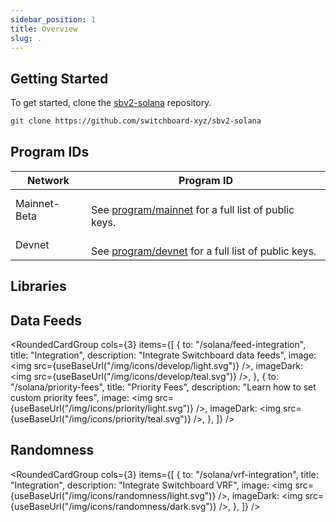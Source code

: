 ```yaml
---
sidebar_position: 1
title: Overview
slug: .
---
```



## Getting Started

To get started, clone the
[sbv2-solana](https://github.com/switchboard-xyz/sbv2-solana) repository.

```bash
git clone https://github.com/switchboard-xyz/sbv2-solana
```

## Program IDs

| **Network**  | **Program ID**                                                                                                                                                  |
| ------------ | --------------------------------------------------------------------------------------------------------------------------------------------------------------- |
| Mainnet-Beta | <PublicKeyButton publicKey="SW1TCH7qEPTdLsDHRgPuMQjbQxKdH2aBStViMFnt64f" /> <br />See [program/mainnet](solana/program/mainnet) for a full list of public keys. |
| Devnet       | <PublicKeyButton publicKey="2TfB33aLaneQb5TNVwyDz3jSZXS6jdW2ARw1Dgf84XCG" /> <br />See [program/devnet](solana/program/devnet) for a full list of public keys.  |

## Libraries


<SolanaLibraries />

## Data Feeds

<RoundedCardGroup
  cols={3}
  items={[
    {
      to: "/solana/feed-integration",
      title: "Integration",
      description: "Integrate Switchboard data feeds",
      image: <img src={useBaseUrl("/img/icons/develop/light.svg")} />,
      imageDark: <img src={useBaseUrl("/img/icons/develop/teal.svg")} />,
    },
    {
      to: "/solana/priority-fees",
      title: "Priority Fees",
      description: "Learn how to set custom priority fees",
      image: <img src={useBaseUrl("/img/icons/priority/light.svg")} />,
      imageDark: <img src={useBaseUrl("/img/icons/priority/teal.svg")} />,
    },
  ]}
/>

## Randomness

<RoundedCardGroup
  cols={3}
  items={[
    {
      to: "/solana/vrf-integration",
      title: "Integration",
      description: "Integrate Switchboard VRF",
      image: <img src={useBaseUrl("/img/icons/randomness/light.svg")} />,
      imageDark: <img src={useBaseUrl("/img/icons/randomness/dark.svg")} />,
    },
  ]}
/>

<!--
## Buffer Relayers

### On-Chain Example Programs


<SolanaExamplePrograms />

### Off-Chain Examples


<SolanaClientExamples /> -->
